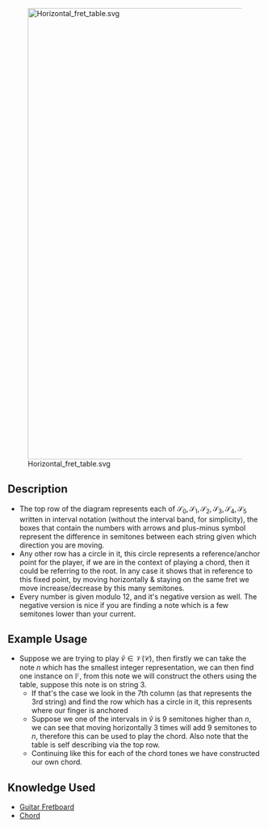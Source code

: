 [[File:Horizontal fret table.svg|center|frameless|893x893px]]

== Description ==

* The top row of the diagram represents each of <math>\mathcal{S}_0, \mathcal{S}_1, \mathcal{S}_2, \mathcal{S}_3, \mathcal{S}_4, \mathcal{S}_5</math> written in interval notation (without the interval band, for simplicity), the boxes that contain the numbers with arrows and plus-minus symbol represent the difference in semitones between each string given which direction you are moving.
* Any other row has a circle in it, this circle represents a reference/anchor point for the player, if we are in the context of playing a chord, then it could be referring to the root. In any case it shows that in reference to this fixed point, by moving horizontally & staying on the same fret we move increase/decrease by this many semitones.
* Every number is given modulo 12, and it's negative version as well. The negative version is nice if you are finding a note which is a few semitones lower than your current.

== Example Usage ==

* Suppose we are trying to play <math> \hat{v} \in \mathcal{V}(\mathcal{C})</math>, then firstly we can take the note <math>n</math> which has the smallest integer representation, we can then find one instance on <math>\mathbb{F}</math>, from this note we will construct the others using the table, suppose this note is on string 3. 
** If that's the case we look in the 7th column (as that represents the 3rd string) and find the row which has a circle in it, this represents where our finger is anchored
** Suppose we one of the intervals in <math>\hat{v}</math> is 9 semitones higher than <math>n</math>, we can see that moving horizontally 3 times will add 9 semitones to <math>n</math>, therefore this can be used to play the chord. Also note that the table is self describing via the top row.
** Continuing like this for each of the chord tones we have constructed our own chord.

== Knowledge Used ==

* [[Guitar Fretboard]]
* [[Chord]]
{{Knowledge Metadata|Guitar Fretboard|Definition}}